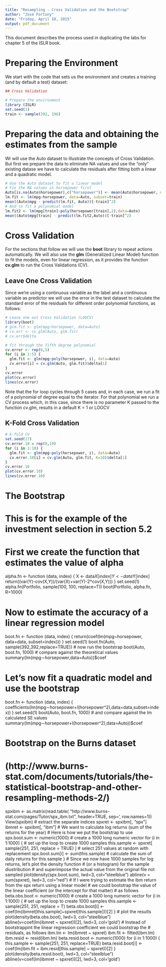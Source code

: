 ```yaml
---
title: "Resampling - Cross Validation and the Bootstrap"
author: "José Fortuny"
date: "Friday, April 10, 2015"
output: pdf_document
---
```


This document describes the process used in duplicating the labs for chapter 5 of the ISLR book.

# Preparing the Environment

We start with the code that sets us the environment and creates a training (and by default a test) dataset:

```r
## Cross Validation

# Prepare the environment
library (ISLR)
set.seed(1)
train <- sample(392, 196)
```

# Preparing the data and obtaining the estimates from the sample

Wr will use the Auto dataset to illustrate the concepts of Cross Validation. But first we prepare the data to eliminate NA values and use the "only" existing datase we have to calculate the residuals after fitting both a linear and a quadratic model.

```r
# Use the Auto dataset to fit a linear model
# Fix the NA values in horsepower first
Auto[is.na(Auto$horsepower),c("horsepower")] <- mean(Auto$horsepower, na.rm=T)
lm.fit <- lm(mpg~horsepower, data=Auto, subset=train)
mean((Auto$mpg - predict(lm.fit, Auto))[-train]^2)
# And to fit a polynomial model
lm.fit2 <- lm(mpg[train]~poly(horsepower[train],2),data=Auto)
mean((Auto$mpg[train] - predict(lm.fit2,Auto))[-train]^2)
```

# Cross Validation
For the sections that follow we will use the **boot** library to repeat actions automatically. We will also use the **glm** (Generalized Linear Model) function to fit the models, even for linear regression, as it provides the function **cv.glm** to run the Cross Validations (CV).

## Leave One Cross Validation

Since we're using a continuous variable as the label and a continuous variable as predictor we will use the error in the test dataset to calculate the standard error of the residuals for different order polynomial functions, as follows:

```r
# Leave one out Cross Validation (LOOCV)
library(boot)
# glm.fit <- glm(mpg~horsepower, data=Auto)
# cv.err <- cv.glm(Auto, glm.fit)
# cv.err$delta

# fit through the fifth degree polynomial
cv.error <- rep(0,5)
for (i in 1:5) {
  glm.fit <- glm(mpg~poly(horsepower, i), data=Auto)
  cv.error[i] = cv.glm(Auto, glm.fit)$delta[1]
}
cv.error
plot(cv.error)
lines(cv.error)
```
Note that the for loop cycles through 5 cases and, in each case, we run a fit of a polynomial of degree equal to the iterator. For that polynomial we run a CV process which, in this case, since there is no parameter K passed to the function cv.glm, results in a default K = 1 or LOOCV

## K-Fold Cross Validation

```r
# k-fold CV
set.seed(17)
cv.error.10 = rep(0,10)
for (i in 1:10) {
  glm.fit <- glm(mpg~poly(horsepower, i), data=Auto)
  cv.error.10[i] = cv.glm(Auto, glm.fit, K=10)$delta[1]
}
cv.error.10
plot(cv.error.10)
lines(cv.error.10)
```

# The Bootstrap
# This is for the example of the investment selection in section 5.2
# First we create the function that estimates the value of alpha
alpha.fn <- function (data, index) {
  X <- data$X[index]
  Y <- data$Y[index]
  return((var(Y)-cov(X,Y))/(var(X)+var(Y)-2*cov(X,Y)))
}
set.seed(1)
alpha.fn(Portfolio, sample(100, 100, replace=T))
boot(Portfolio, alpha.fn, R=1000)

# Now to estimate the accuracy of a linear regression model
boot.fn <- function (data, index) {
  return(coef(lm(mpg~horsepower, data=data, subset=index)))
}
set.seed(1)
boot.fn(Auto, sample(392,392,replace=TRUE))
# now run the bootstrap
boot(Auto, boot.fn, 1000)
# compare against the theoretical values
summary(lm(mpg∼horsepower,data=Auto))$coef

# Let's now fit a quadratic model and use the bootstrap
boot.fn <- function (data, index) {
  coefficients(lm(mpg∼horsepower+I(horsepower^2),data=data,subset=index))
}
set.seed(1)
boot(Auto, boot.fn, 1000)
# and compare against the lm calculated SE values
summary(lm(mpg∼horsepower+I(horsepower^2),data=Auto))$coef

# Bootstrap on the Burns dataset
# (http://www.burns-stat.com/documents/tutorials/the-statistical-bootstrap-and-other-resampling-methods-2/)
spxibm <- as.matrix(read.table(
  "http://www.burns-stat.com/pages/Tutor/spx_ibm.txt",
  header=TRUE, sep='\t', row.names=1))
View(spxibm)
# extract the separate indices
spxret <- spxibm[, "spx"]
ibmret <- spxibm[, "ibm"]
# We want to calculate log returns (sum of the returns for the year)
# Here is how we put the bootstrap to use
spx.boot.sum <- numeric(1000)     # create a 1000 long numeric vector
for (i in 1:1000) {               # set up the loop to create 1000 samples
  this.sample <- spxret[ sample(251, 251, replace = TRUE) ]     # select 251 values at random with replacement
  spx.boot.sum[i] <- sum(this.sample)      # calculate the sum of daily returns for this sample
}
# Since we now have 1000 samples for log returns, let's plot the density function
# (or a histogram) for the sample diustribution
# and superimpose the actual value from the original file not sampled
plot(density(spx.boot.sum), lwd=3, col="steelblue")
abline(v = sum(spxret), lwd=3, col="red")
# If I were trying to estimate the ibm return from the spx return using a linear model
# we could bootstrap the value of the linear coefficient (or the intercept for that matter)
# as follows
beta.obs.boot <- numeric(1000)     # create a 1000 long numeric vector
for (i in 1:1000) {               # set up the loop to create 1000 samples
  this.sample <- sample(251, 251, replace = T)
  beta.obs.boot[i] <- coef(lm(ibmret[this.sample]~spxret[this.sample]))[2]
}
# plot the results
plot(density(beta.obs.boot), lwd=3, col="steelblue")
abline(v=coef(lm(ibmret ~ spxret))[2], lwd=3, col='gold')
# Instead of bootstrappint the linear regression coefficient we could bootstrap the
# residuals, as follows
ibm.lm <- lm(ibmret ~ spxret)
ibm.fit <- fitted(ibm.lm)
ibm.resid <- resid(ibm.lm)
beta.resid.boot <- numeric(1000)
for (i in 1:1000) {
  this.sample <- sample(251, 251, replace=TRUE)
  beta.resid.boot[i] <- coef(lm(ibm.fit + ibm.resid[this.sample] ~ spxret))[2]
}
plot(density(beta.resid.boot), lwd=3, col="steelblue")
abline(v=coef(lm(ibmret ~ spxret))[2], lwd=3, col='gold')


